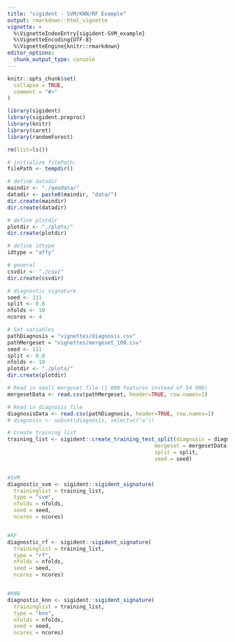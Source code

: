 ```yaml
---
title: "sigident - SVM/KNN/RF Example"
output: rmarkdown::html_vignette
vignette: >
  %\VignetteIndexEntry{sigident-SVM_example}
  %\VignetteEncoding{UTF-8}
  %\VignetteEngine{knitr::rmarkdown}
editor_options: 
  chunk_output_type: console
---
```


```r
knitr::opts_chunk$set(
  collapse = TRUE,
  comment = "#>"
)

library(sigident)
library(sigident.preproc)
library(knitr)
library(caret)
library(randomForest)

rm(list=ls())

# initialize filePath:
filePath <- tempdir()

# define datadir
maindir <- "./geodata/"
datadir <- paste0(maindir, "data/")
dir.create(maindir)
dir.create(datadir)

# define plotdir
plotdir <- "./plots/"
dir.create(plotdir)

# define idtype
idtype = "affy"

# general
csvdir <- "./csv/"
dir.create(csvdir)

# diagnostic signature
seed <- 111
split <- 0.8
nfolds <- 10
ncores <- 4

# Set variables
pathDiagnosis = "vignettes/diagnosis.csv"
pathMergeset = "vignettes/mergeset_100.csv"
seed <- 111
split <- 0.8
nfolds <- 10
plotdir <- "./plots/"
dir.create(plotdir)

# Read in small mergeset file (1 000 features instead of 54 000)
mergesetData <- read.csv(pathMergeset, header=TRUE, row.names=1)

# Read in diagnosis file
diagnosisData <- read.csv(pathDiagnosis, header=TRUE, row.names=1)
# diagnosis <- subset(diagnosis, select=c("a"))

# Create training list
training_list <- sigident::create_training_test_split(diagnosis = diagnosisData,
                                               mergeset = mergesetData,
                                               split = split,
                                               seed = seed)


#SVM
diagnostic_svm <- sigident::sigident_signature(
  traininglist = training_list,
  type = "svm",
  nfolds = nfolds,
  seed = seed,
  ncores = ncores)


#RF
diagnostic_rf <- sigident::sigident_signature(
  traininglist = training_list,
  type = "rf",
  nfolds = nfolds,
  seed = seed,
  ncores = ncores)


#KNN
diagnostic_knn <- sigident::sigident_signature(
  traininglist = training_list,
  type = "knn",
  nfolds = nfolds,
  seed = seed,
  ncores = ncores)


```

